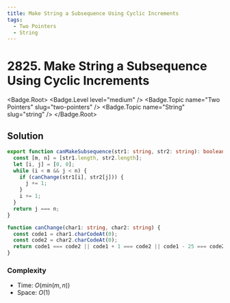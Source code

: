 ```yaml
---
title: Make String a Subsequence Using Cyclic Increments
tags:
  - Two Pointers
  - String
---
```


# 2825. Make String a Subsequence Using Cyclic Increments

<Badge.Root>
  <Badge.Level level="medium" />
  <Badge.Topic name="Two Pointers" slug="two-pointers" />
  <Badge.Topic name="String" slug="string" />
</Badge.Root>

## Solution

```typescript filename="solution.ts" copy
export function canMakeSubsequence(str1: string, str2: string): boolean {
  const [m, n] = [str1.length, str2.length];
  let [i, j] = [0, 0];
  while (i < m && j < n) {
    if (canChange(str1[i], str2[j])) {
      j += 1;
    }
    i += 1;
  }
  return j === n;
}

function canChange(char1: string, char2: string) {
  const code1 = char1.charCodeAt(0);
  const code2 = char2.charCodeAt(0);
  return code1 === code2 || code1 + 1 === code2 || code1 - 25 === code2;
}
```

### Complexity

- Time: $O(min(m, n))$
- Space: $O(1)$

<ProblemLink
  codingSite="leetcode"
  href="https://leetcode.com/problems/make-string-a-subsequence-using-cyclic-increments"
  title="Make String a Subsequence Using Cyclic Increments"
/>
